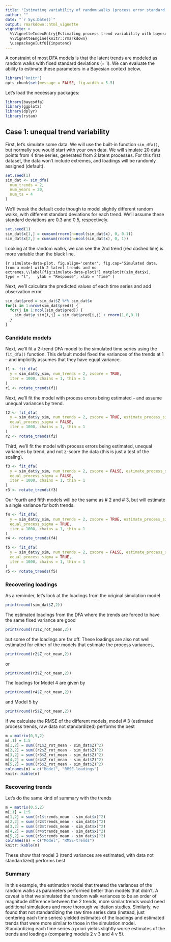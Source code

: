 ```yaml
---
title: "Estimating variability of random walks (process error standard deviations)"
author: ""
date: "`r Sys.Date()`"
output: rmarkdown::html_vignette
vignette: >
  %\VignetteIndexEntry{Estimating process trend variability with bayesdfa}
  %\VignetteEngine{knitr::rmarkdown}
  \usepackage[utf8]{inputenc}
---
```


A constraint of most DFA models is that the latent trends are modeled as random walks with fixed standard deviations (= 1). We can evaluate the ability to estimate these parameters in a Bayesian context below.

```r
library("knitr")
opts_chunk$set(message = FALSE, fig.width = 5.5)
```

Let's load the necessary packages:

```r
library(bayesdfa)
library(ggplot2)
library(dplyr)
library(rstan)
```

## Case 1: unequal trend variability

First, let's simulate some data. We will use the built-in function `sim_dfa()`, but normally you would start with your own data. We will simulate 20 data points from 4 time series, generated from 2 latent processes. For this first dataset, the data won't include extremes, and loadings will be randomly assigned (default).

```r
set.seed(1)
sim_dat <- sim_dfa(
  num_trends = 2,
  num_years = 20,
  num_ts = 4
)
```

We'll tweak the default code though to model slightly different random walks, with different standard deviations for each trend. We'll assume these standard deviations are 0.3 and 0.5, respectively.

```r
set.seed(1)
sim_dat$x[1,] = cumsum(rnorm(n=ncol(sim_dat$x), 0, 0.1))
sim_dat$x[2,] = cumsum(rnorm(n=ncol(sim_dat$x), 0, 1))
```

Looking at the random walks, we can see the 2nd trend (red dashed line) is more variable than the black line. 

```{r simulate-data-plot, fig.align='center', fig.cap="Simulated data, from a model with 2 latent trends and no extremes.\\label{fig:simulate-data-plot}"}
matplot(t(sim_dat$x),
  type = "l",
  ylab = "Response", xlab = "Time"
)
```

Next, we'll calculate the predicted values of each time series and add observation error
```r
sim_dat$pred = sim_dat$Z %*% sim_dat$x
for(i in 1:nrow(sim_dat$pred)) {
  for(j in 1:ncol(sim_dat$pred)) {
    sim_dat$y_sim[i,j] = sim_dat$pred[i,j] + rnorm(1,0,0.1)
  }
}
```

### Candidate models 
Next, we'll fit a 2-trend DFA model to the simulated time series using the `fit_dfa()` function. This default model fixed the variances of the trends at 1 -- and implicitly assumes that they have equal variance.

```r
f1 <- fit_dfa(
  y = sim_dat$y_sim, num_trends = 2, zscore = TRUE,
  iter = 1000, chains = 1, thin = 1
)
r1 <- rotate_trends(f1)
```

Next, we'll fit the model with process errors being estimated -- and assume unequal variances by trend.

```r
f2 <- fit_dfa(
  y = sim_dat$y_sim, num_trends = 2, zscore = TRUE, estimate_process_sigma = TRUE,
  equal_process_sigma = FALSE,
  iter = 1000, chains = 1, thin = 1
)
r2 <- rotate_trends(f2)
```

Third, we'll fit the model with process errors being estimated, unequal variances by trend, and not z-score 
the data (this is just a test of the scaling).
```r
f3 <- fit_dfa(
  y = sim_dat$y_sim, num_trends = 2, zscore = FALSE, estimate_process_sigma = TRUE,
  equal_process_sigma = FALSE,
  iter = 1000, chains = 1, thin = 1
)
r3 <- rotate_trends(f3)
```

Our fourth and fifth models will be the same as # 2 and # 3, but will estimate a single variance for both trends. 

```r
f4 <- fit_dfa(
  y = sim_dat$y_sim, num_trends = 2, zscore = TRUE, estimate_process_sigma = TRUE,
  equal_process_sigma = TRUE,
  iter = 1000, chains = 1, thin = 1
)
r4 <- rotate_trends(f4)

f5 <- fit_dfa(
  y = sim_dat$y_sim, num_trends = 2, zscore = FALSE, estimate_process_sigma = TRUE,
  equal_process_sigma = TRUE,
  iter = 1000, chains = 1, thin = 1
)
r5 <- rotate_trends(f5)
```


### Recovering loadings 
As a reminder, let's look at the loadings from the original simulation model

```r
print(round(sim_dat$Z,2))
```

The estimated loadings from the DFA where the trends are forced to have the same fixed variance are good

```r
print(round(r1$Z_rot_mean,2))
```

but some of the loadings are far off. These loadings are also not well estimated for either of the models that estimate the process variances,

```r
print(round(r2$Z_rot_mean,2))
```
or
```r
print(round(r3$Z_rot_mean,2))
```

The loadings for Model 4 are given by
```r
print(round(r4$Z_rot_mean,2))
```
and Model 5 by
```r
print(round(r5$Z_rot_mean,2))
```


If we calculate the RMSE of the different models, model # 3 (estimated process trends, raw data not standardized) performs the best

```r
m = matrix(0,5,2)
m[,1] = 1:5
m[1,2] = sum((r1$Z_rot_mean - sim_dat$Z)^2)
m[2,2] = sum((r2$Z_rot_mean - sim_dat$Z)^2)
m[3,2] = sum((r3$Z_rot_mean - sim_dat$Z)^2)
m[4,2] = sum((r4$Z_rot_mean - sim_dat$Z)^2)
m[5,2] = sum((r5$Z_rot_mean - sim_dat$Z)^2)
colnames(m) = c("Model", "RMSE-loadings")
knitr::kable(m)
```

### Recovering trends

Let's do the same kind of summary with the trends

```r
m = matrix(0,5,2)
m[,1] = 1:5
m[1,2] = sum((r1$trends_mean - sim_dat$x)^2)
m[2,2] = sum((r2$trends_mean - sim_dat$x)^2)
m[3,2] = sum((r3$trends_mean - sim_dat$x)^2)
m[4,2] = sum((r4$trends_mean - sim_dat$x)^2)
m[5,2] = sum((r5$trends_mean - sim_dat$x)^2)
colnames(m) = c("Model", "RMSE-trends")
knitr::kable(m)
```

These show that model 3 (trend variances are estimated, with data not standardized) performs best

### Summary

In this example, the estimation model that treated the variances of the random walks as parameters performed better than models that didn't. A caveat is that we simulated the random walk variances to be an order of magnitude difference between the 2 trends, more similar trends would need additional simulations and more thorough validation studies. Similarly, we found that not standardizing the raw time series data (instead, just centering each time series) yielded estimates of the loadings and estimated trends that were more similar to those in the simulation model. Standardizing each time series a priori yields slightly worse estimates of the trends and loadings (comparing models 2 v 3 and 4 v 5). 
